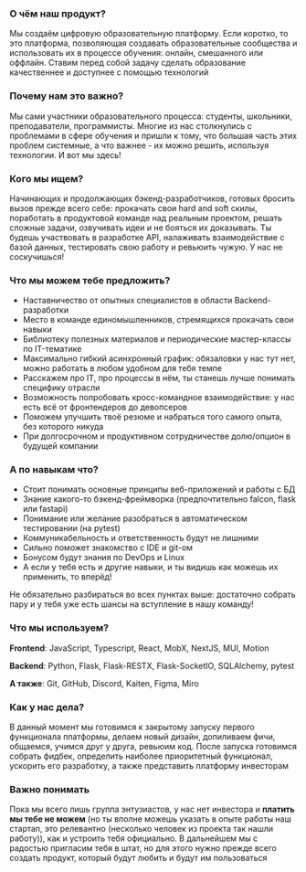 ### О чём наш продукт?

Мы создаём цифровую образовательную платформу. Если коротко, то это платформа, позволяющая создавать образовательные сообщества и использовать их в процессе обучения: онлайн, смешанного или оффлайн. Ставим перед собой задачу сделать образование качественнее и доступнее с помощью технологий

### Почему нам это важно?

Мы сами участники образовательного процесса: студенты, школьники, преподаватели, программисты. Многие из нас столкнулись с проблемами в сфере обучения и пришли к тому, что большая часть этих проблем системные, а что важнее - их можно решить, используя технологии. И вот мы здесь!

### Кого мы ищем?

Начинающих и продолжающих бэкенд-разработчиков, готовых бросить вызов прежде всего себе: прокачать свои hard and soft скилы, поработать в продуктовой команде над реальным проектом, решать сложные задачи, озвучивать идеи и не бояться их доказывать. Ты будешь участвовать в разработке API, налаживать взаимодействие с базой данных, тестировать свою работу и ревьюить чужую. У нас не соскучишься!

### Что мы можем тебе предложить?

- Наставничество от опытных специалистов в области Backend-разработки
- Место в команде единомышленников, стремящихся прокачать свои навыки
- Библиотеку полезных материалов и периодические мастер-классы по IT-тематике
- Максимально гибкий асинхронный график: обязаловки у нас тут нет, можно работать в любом удобном для тебя темпе
- Расскажем про IT, про процессы в нём, ты станешь лучше понимать специфику отрасли
- Возможность попробовать кросс-командное взаимодействие: у нас есть всё от фронтендеров до девопсеров
- Поможем улучшить твоё резюме и набраться того самого опыта, без которого никуда
- При долгосрочном и продуктивном сотрудничестве долю/опцион в будущей компании

### А по навыкам что?

- Стоит понимать основные принципы веб-приложений и работы с БД
- Знание какого-то бэкенд-фреймворка (предпочтительно falcon, flask или fastapi)
- Понимание или желание разобраться в автоматическом тестировании (на pytest)
- Коммуникабельность и ответственность будут не лишними
- Сильно поможет знакомство с IDE и git-ом
- Бонусом будут знания по DevOps и Linux
- А если у тебя есть и другие навыки, и ты видишь как можешь их применить, то вперёд!

Не обязательно разбираться во всех пунктах выше: достаточно собрать пару и у тебя уже есть шансы на вступление в нашу команду!

### Что мы используем?

**Frontend**: JavaScript, Typescript, React, MobX, NextJS, MUI, Motion

**Backend**: Python, Flask, Flask-RESTX, Flask-SocketIO, SQLAlchemy, pytest 

**А также**: Git, GitHub, Discord, Kaiten, Figma, Miro

### Как у нас дела?

В данный момент мы готовимся к закрытому запуску первого функционала платформы, делаем новый дизайн, допиливаем фичи, общаемся, учимся друг у друга, ревьюим код. После запуска готовимся собрать фидбек, определить наиболее приоритетный функционал, ускорить его разработку, а также представить платформу инвесторам

### Важно понимать

Пока мы всего лишь группа энтузиастов, у нас нет инвестора и **платить мы тебе не можем** (но ты вполне можешь указать в опыте работы наш стартап, это релевантно (несколько человек из проекта так нашли работу)), как и устроить тебя официально. В дальнейшем мы с радостью пригласим тебя в штат, но для этого нужно прежде всего создать продукт, который будут любить и будут им пользоваться
